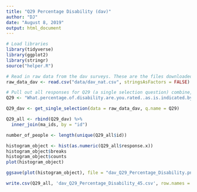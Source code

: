 ```yaml
---
title: "Q29 Percentage Disability (dav)"
author: "DJ"
date: "August 8, 2019"
output: html_document
---
```

```r
# Load libraries
library(tidyverse)
library(ggplot2)
library(stringr)
source("helper.R")
```

```r
# Read in raw data from the dav surveys. These are the files downloaded from survey monkey saved as a .csv
raw_data_dav <- read.csv("data/dav_nat.csv", stringsAsFactors = FALSE)
```

```r
# Pull out all responses for Q29 (a single selection question) combine, then determine 'question n'
Q29 <- "What.percentage.of.disability.are.you.rated..as.is.indicated.by.the.Veteran.s.Affairs..VA.."

Q29_dav <- get_single_selection(data = raw_data_dav, q.name = Q29)

Q29_all <- rbind(Q29_dav) %>%
  inner_join(ma_ids, by = "id")

number_of_people <- length(unique(Q29_all$id))
```


```r
histogram_object <- hist(as.numeric(Q29_all$response.x))
histogram_object$breaks
histogram_object$counts
plot(histogram_object)
```

```r
ggsave(plot(histogram_object), file = "dav_Q29_Percentage_Disability.png")
```

```r
write.csv(Q29_all, 'dav_Q29_Percentage_Disability_45.csv', row.names = FALSE)
```



